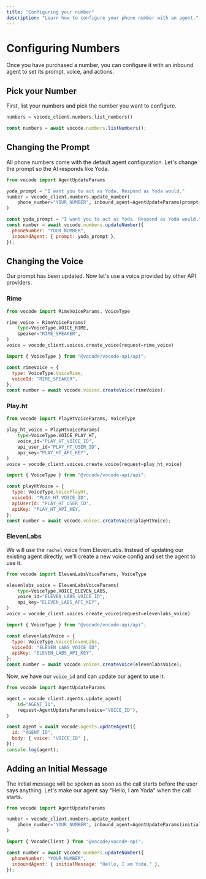 ```yaml
---
title: "Configuring your number"
description: "Learn how to configure your phone number with an agent."
---
```


# Configuring Numbers

Once you have purchased a number, you can configure it with an inbound agent to set its prompt, voice, and actions.

## Pick your Number

First, list your numbers and pick the number you want to configure.

<CodeGroup>

```python Python
numbers = vocode_client.numbers.list_numbers()
```

```javascript TypeScript
const numbers = await vocode.numbers.listNumbers();
```

</CodeGroup>

## Changing the Prompt

All phone numbers come with the default agent configuration. Let's change the
prompt so the AI responds like Yoda.

<CodeGroup>

```python Python
from vocode import AgentUpdateParams

yoda_prompt = "I want you to act as Yoda. Respond as Yoda would."
number = vocode_client.numbers.update_number(
    phone_number="YOUR_NUMBER", inbound_agent=AgentUpdateParams(prompt=yoda_prompt)
)
```

```javascript TypeScript
const yoda_prompt = "I want you to act as Yoda. Respond as Yoda would.";
const number = await vocode.numbers.updateNumber({
  phoneNumber: "YOUR_NUMBER",
  inboundAgent: { prompt: yoda_prompt },
});
```

</CodeGroup>

## Changing the Voice

Our prompt has been updated. Now let's use a voice provided by other API providers.

### Rime

<CodeGroup>

```python Python
from vocode import RimeVoiceParams, VoiceType

rime_voice = RimeVoiceParams(
    type=VoiceType.VOICE_RIME,
    speaker="RIME_SPEAKER",
)
voice = vocode_client.voices.create_voice(request=rime_voice)
```

```javascript TypeScript
import { VoiceType } from "@vocode/vocode-api/api";

const rimeVoice = {
  type: VoiceType.VoiceRime,
  voiceId: "RIME_SPEAKER",
};
const number = await vocode.voices.createVoice(rimeVoice);
```

</CodeGroup>

### Play.ht

<CodeGroup>

```python Python
from vocode import PlayHtVoiceParams, VoiceType

play_ht_voice = PlayHtVoiceParams(
    type=VoiceType.VOICE_PLAY_HT,
    voice_id="PLAY_HT_VOICE_ID",
    api_user_id="PLAY_HT_USER_ID",
    api_key="PLAY_HT_API_KEY",
)
voice = vocode_client.voices.create_voice(request=play_ht_voice)
```

```javascript TypeScript
import { VoiceType } from "@vocode/vocode-api/api";

const playHtVoice = {
  type: VoiceType.VoicePlayHt,
  voiceId: "PLAY_HT_VOICE_ID",
  apiUserId: "PLAY_HT_USER_ID",
  apiKey: "PLAY_HT_API_KEY,
};
const number = await vocode.voices.createVoice(playHtVoice);
```

</CodeGroup>

### ElevenLabs

We will use the `rachel` voice from ElevenLabs. Instead of updating our existing agent directly,
we'll create a new voice config and set the agent to use it.

<CodeGroup>

```python Python
from vocode import ElevenLabsVoiceParams, VoiceType

elevenlabs_voice = ElevenLabsVoiceParams(
    type=VoiceType.VOICE_ELEVEN_LABS,
    voice_id="ELEVEN_LABS_VOICE_ID",
    api_key="ELEVEN_LABS_API_KEY",
)
voice = vocode_client.voices.create_voice(request=elevenlabs_voice)
```

```javascript TypeScript
import { VoiceType } from "@vocode/vocode-api/api";

const elevenlabsVoice = {
  type: VoiceType.VoiceElevenLabs,
  voiceId: "ELEVEN_LABS_VOICE_ID",
  apiKey: "ELEVEN_LABS_API_KEY",
};
const number = await vocode.voices.createVoice(elevenlabsVoice);
```

</CodeGroup>

Now, we have our `voice_id` and can update our agent to use it.

<CodeGroup>

```python Python
from vocode import AgentUpdateParams

agent = vocode_client.agents.update_agent(
    id="AGENT_ID",
    request=AgentUpdateParams(voice="VOICE_ID"),
)
```

```javascript TypeScript
const agent = await vocode.agents.updateAgent({
  id: "AGENT_ID",
  body: { voice: "VOICE_ID" },
});
console.log(agent);
```

</CodeGroup>

## Adding an Initial Message

The initial message will be spoken as soon as the call starts before the user says anything. Let's make our agent say "Hello, I am Yoda" when the call starts.

<CodeGroup>

```python Python
from vocode import AgentUpdateParams

number = vocode_client.numbers.update_number(
    phone_number="YOUR_NUMBER", inbound_agent=AgentUpdateParams(initial_message="Hello, I am Yoda.")
)

```

```javascript TypeScript
import { VocodeClient } from "@vocode/vocode-api";

const number = await vocode.numbers.updateNumber({
  phoneNumber: "YOUR_NUMBER",
  inboundAgent: { initialMessage: "Hello, I am Yoda." },
});
```

</CodeGroup>
